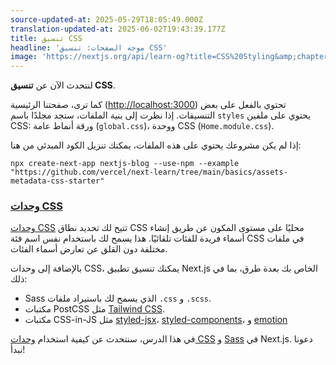 ```yaml
---
source-updated-at: 2025-05-29T18:05:49.000Z
translation-updated-at: 2025-06-02T19:43:39.177Z
title: تنسيق CSS
headline: 'موجه الصفحات: تنسيق CSS'
image: 'https://nextjs.org/api/learn-og?title=CSS%20Styling&amp;chapter=15'
---
```


لنتحدث الآن عن **تنسيق CSS**.

كما ترى، صفحتنا الرئيسية ([http://localhost:3000](http://localhost:3000)) تحتوي بالفعل على بعض التنسيقات. إذا نظرت إلى بنية الملفات، ستجد مجلدًا باسم `styles` يحتوي على ملفين CSS: ورقة أنماط عامة (`global.css`)، ووحدة CSS (`Home.module.css`).

إذا لم يكن مشروعك يحتوي على هذه الملفات، يمكنك تنزيل الكود المبدئي من هنا:

```
npx create-next-app nextjs-blog --use-npm --example "https://github.com/vercel/next-learn/tree/main/basics/assets-metadata-css-starter"
```

### [وحدات CSS](#css-modules)

[وحدات CSS](/docs/basic-features/built-in-css-support) تتيح لك تحديد نطاق CSS محليًا على مستوى المكون عن طريق إنشاء أسماء فريدة للفئات تلقائيًا. هذا يسمح لك باستخدام نفس اسم فئة CSS في ملفات مختلفة دون القلق عن تعارض أسماء الفئات.

بالإضافة إلى وحدات CSS، يمكنك تنسيق تطبيق Next.js الخاص بك بعدة طرق، بما في ذلك:

*   Sass الذي يسمح لك باستيراد ملفات `.css` و `.scss`.
*   مكتبات PostCSS مثل [Tailwind CSS](https://github.com/vercel/next.js/tree/canary/examples/with-tailwindcss).
*   مكتبات CSS-in-JS مثل [styled-jsx](https://github.com/vercel/styled-jsx)، [styled-components](https://github.com/vercel/next.js/tree/canary/examples/with-styled-components)، و [emotion](https://github.com/vercel/next.js/tree/canary/examples/with-emotion)

في هذا الدرس، سنتحدث عن كيفية استخدام [وحدات CSS](/docs/basic-features/built-in-css-support#adding-component-level-css) و [Sass](/docs/basic-features/built-in-css-support#sass-support) في Next.js. دعونا نبدأ!